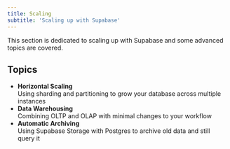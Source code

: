 ```yaml
---
title: Scaling
subtitle: 'Scaling up with Supabase'
---
```


This section is dedicated to scaling up with Supabase and some advanced topics are covered.

## Topics

- **Horizontal Scaling**
  <br />
  Using sharding and partitioning to grow your database across multiple instances
- **Data Warehousing**
  <br />
  Combining OLTP and OLAP with minimal changes to your workflow
- **Automatic Archiving**
  <br />
  Using Supabase Storage with Postgres to archive old data and still query it
